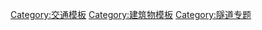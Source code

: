 {{template category
| topic = 隧道
}}

[[Category:交通模板|Category:交通模板]]
[[Category:建筑物模板|Category:建筑物模板]]
[[Category:隧道专题|Category:隧道专题]]